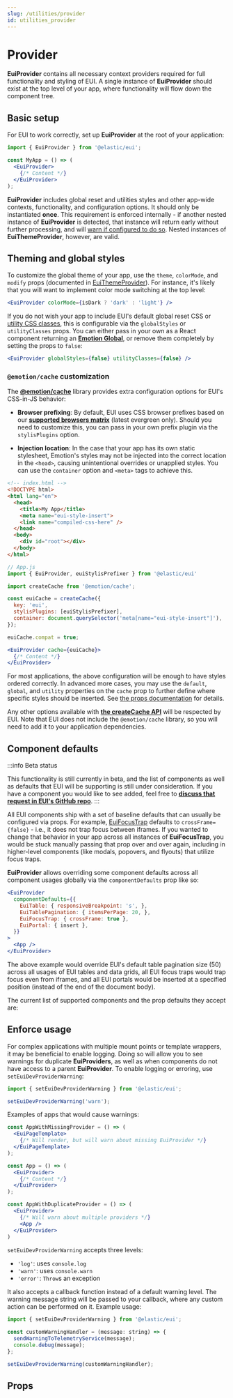 ```yaml
---
slug: /utilities/provider
id: utilities_provider
---
```



# Provider

**EuiProvider** contains all necessary context providers required for full functionality and styling of EUI. A single instance of **EuiProvider** should exist at the top level of your app, where functionality will flow down the component tree.

## Basic setup

For EUI to work correctly, set up **EuiProvider** at the root of your application:

```jsx
import { EuiProvider } from '@elastic/eui';

const MyApp = () => (
  <EuiProvider>
    {/* Content */}
  </EuiProvider>
);
```

**EuiProvider** includes global reset and utilities styles and other app-wide contexts, functionality, and configuration options. It should only be instantiated **once**. This requirement is enforced internally - if another nested instance of **EuiProvider** is detected, that instance will return early without further processing, and will [warn if configured to do so](#enforce-usage). Nested instances of **EuiThemeProvider**, however, are valid.

## Theming and global styles

To customize the global theme of your app, use the `theme`, `colorMode`, and `modify` props (documented in [EuiThemeProvider](../theming/theme-provider.mdx)). For instance, it's likely that you will want to implement color mode switching at the top level:

```jsx
<EuiProvider colorMode={isDark ? 'dark' : 'light'} />
```

If you do not wish your app to include EUI's default global reset CSS or [utility CSS classes](./css_utility_classes.mdx), this is configurable via the `globalStyles` or `utilityClasses` props. You can either pass in your own as a React component returning an <a href="https://emotion.sh/docs/globals" target="_blank" rel="noopener noreferrer">**Emotion Global**</a>, or remove them completely by setting the props to `false`:

```jsx
<EuiProvider globalStyles={false} utilityClasses={false} />
```

### `@emotion/cache` customization

The <a href="https://emotion.sh/docs/@emotion/cache" target="_blank" rel="noopener noreferrer">**@emotion/cache**</a> library provides extra configuration options for EUI's CSS-in-JS behavior:

* **Browser prefixing**: By default, EUI uses CSS browser prefixes based on our <a href="https://www.elastic.co/support/matrix#matrix_browsers" target="_blank" rel="noopener noreferrer">**supported browsers matrix**</a> (latest evergreen only). Should you need to customize this, you can pass in your own prefix plugin via the `stylisPlugins` option.

* **Injection location**: In the case that your app has its own static stylesheet, Emotion's styles may not be injected into the correct location in the `<head>`, causing unintentional overrides or unapplied styles. You can use the `container` option and `<meta>` tags to achieve this.

<EuiSpacer />

```html
<!-- index.html -->
<!DOCTYPE html>
<html lang="en">
  <head>
    <title>My App</title>
    <meta name="eui-style-insert">
    <link name="compiled-css-here" />
  </head>
  <body>
    <div id="root"></div>
  </body>
</html>
```

<EuiSpacer />

```jsx
// App.js
import { EuiProvider, euiStylisPrefixer } from '@elastic/eui'

import createCache from '@emotion/cache';

const euiCache = createCache({
  key: 'eui',
  stylisPlugins: [euiStylisPrefixer],
  container: document.querySelector('meta[name="eui-style-insert"]'),
});

euiCache.compat = true;

<EuiProvider cache={euiCache}>
  {/* Content */}
</EuiProvider>
```

For most applications, the above configuration will be enough to have styles ordered correctly. In advanced more cases, you may use the `default`, `global`, and `utility` properties on the `cache` prop to further define where specific styles should be inserted. See [the props documentation](#props) for details.

Any other options available with <a href="https://emotion.sh/docs/@emotion/cache#createcache" target="_blank" rel="noopener noreferrer">**the createCache API**</a> will be respected by EUI. Note that EUI does not include the `@emotion/cache` library, so you will need to add it to your application dependencies.

## Component defaults <EuiBetaBadge alignment="middle" label="Beta" size="s" color="accent" />

:::info Beta status

This functionality is still currently in beta, and the list of components as well as defaults that EUI will be supporting is still under consideration. If you have a component you would like to see added, feel free to <a href="https://github.com/elastic/eui/discussions/6922" target="_blank" rel="noopener noreferrer">**discuss that request in EUI's GitHub repo**</a>.
:::

All EUI components ship with a set of baseline defaults that can usually be configured via props. For example, [EuiFocusTrap](./focus_trap/overview.mdx) defaults to `crossFrame={false}` - i.e., it does not trap focus between iframes. If you wanted to change that behavior in your app across all instances of **EuiFocusTrap**, you would be stuck manually passing that prop over and over again, including in higher-level components (like modals, popovers, and flyouts) that utilize focus traps.

**EuiProvider** allows overriding some component defaults across all component usages globally via the `componentDefaults` prop like so:

```jsx
<EuiProvider
  componentDefaults={{
    EuiTable: { responsiveBreakpoint: 's', },
    EuiTablePagination: { itemsPerPage: 20, },
    EuiFocusTrap: { crossFrame: true },
    EuiPortal: { insert },
  }}
>
  <App />
</EuiProvider>
```

The above example would override EUI's default table pagination size (50) across all usages of EUI tables and data grids, all EUI focus traps would trap focus even from iframes, and all EUI portals would be inserted at a specified position (instead of the end of the document body).

The current list of supported components and the prop defaults they accept are:


<PropTable definition={componentDefaultsDocgen.EuiProviderComponentDefaultsProps} showTitle={false} />

## Enforce usage

For complex applications with multiple mount points or template wrappers, it may be beneficial to enable logging. Doing so will allow you to see warnings for duplicate **EuiProviders**, as well as when components do not have access to a parent **EuiProvider**. To enable logging or erroring, use `setEuiDevProviderWarning`:

```jsx
import { setEuiDevProviderWarning } from '@elastic/eui';

setEuiDevProviderWarning('warn');
```

Examples of apps that would cause warnings:

```jsx
const AppWithMissingProvider = () => (
  <EuiPageTemplate>
    {/* Will render, but will warn about missing EuiProvider */}
  </EuiPageTemplate>
);

const App = () => (
  <EuiProvider>
    {/* Content */}
  </EuiProvider>
);

const AppWithDuplicateProvider = () => (
  <EuiProvider>
    {/* Will warn about multiple providers */}
    <App />
  </EuiProvider>
)
```

`setEuiDevProviderWarning` accepts three levels:

* `'log'`: uses `console.log`
* `'warn'`: uses `console.warn`
* `'error'`: `Throw`s an exception

It also accepts a callback function instead of a default warning level. The warning message string will be passed to your callback, where any custom action can be performed on it. Example usage:

```jsx
import { setEuiDevProviderWarning } from '@elastic/eui';

const customWarningHandler = (message: string) => {
  sendWarningToTelemetryService(message);
  console.debug(message);
};

setEuiDevProviderWarning(customWarningHandler);
```

## Props


<PropTable definition={providerDocgen.EuiProvider} />
